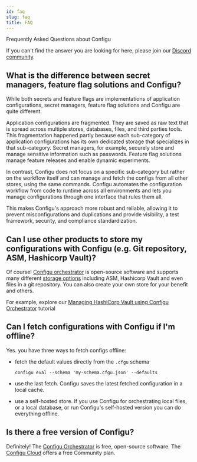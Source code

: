 ```yaml
---
id: faq
slug: faq
title: FAQ
---
```


Frequently Asked Questions about Configu

If you can't find the answer you are looking for here, please join our [Discord community](https://discord.gg/cjSBxnB9z8).

## What is the difference between secret managers, feature flag solutions and Configu?

While both secrets and feature flags are implementations of application configurations, secret managers, feature flag solutions and Configu are quite different.

Application configurations are fragmented. They are saved as raw text that is spread across multiple stores, databases, files, and third parties tools. This fragmentation happened partly because each sub-category of application configurations has its own dedicated storage that specializes in that sub-category. Secret managers, for example, securely store and manage sensitive information such as passwords. Feature flag solutions manage feature releases and enable dynamic experiments.

In contrast, Configu does not focus on a specific sub-category but rather on the workflow itself and can manage and fetch the configs from all other stores, using the same commands.
Configu automates the configuration workflow from code to runtime across all environments and lets you manage configurations through one interface that rules them all.

This makes Configu's approach more robust and reliable, allowing it to prevent misconfigurations and duplications and provide visibility, a test framework, security, and compliance standardization.

## Can I use other products to store my configurations with Configu (e.g. Git repository, ASM, Hashicorp Vault)?
    
Of course! [Configu orchestrator](/configu-orchestrator) is open-source software and supports many different [storage options](/config-store) including ASM, Hashicorp Vault and even files in a git repository.
You can also create your own store for your benefit and others.

For example, explore our [Managing HashiCorp Vault using Configu Orchestrator](/hc-vault-w-configu) tutorial 

## Can I fetch configurations with Configu if I'm offline?
    
Yes. you have three ways to fetch configs offline:

- fetch the default values directly from the `.cfgu` schema

    ```shell
    configu eval --schema 'my-schema.cfgu.json' --defaults
    ```

- use the last fetch. Configu saves the latest fetched configuration in a local cache.
- use a self-hosted store. If you use Configu for orchestrating local files, or a local database, or run Configu's self-hosted version you can do everything offline.   

## Is there a free version of Configu?
    
Definitely! The [Configu Orchestrator](/configu-orchestrator) is free, open-source software. The [Configu Cloud](/configu-cloud) offers a free Community plan.
